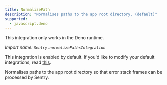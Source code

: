 ```yaml
---
title: NormalizePath
description: "Normalises paths to the app root directory. (default)"
supported:
  - javascript.deno
---
```


<Alert level="info">

This integration only works in the Deno runtime.

</Alert>

_Import name: `Sentry.normalizePathsIntegration`_

This integration is enabled by default. If you'd like to modify your default integrations, read [this](./../#modifying-default-integrations).

Normalises paths to the app root directory so that error stack frames can be processed by Sentry.
